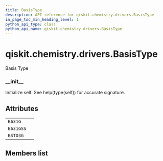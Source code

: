 ```yaml
---
title: BasisType
description: API reference for qiskit.chemistry.drivers.BasisType
in_page_toc_min_heading_level: 1
python_api_type: class
python_api_name: qiskit.chemistry.drivers.BasisType
---
```


<span id="qiskit-chemistry-drivers-basistype" />

# qiskit.chemistry.drivers.BasisType

<Class id="qiskit.chemistry.drivers.BasisType" isDedicatedPage={true} github="https://github.com/qiskit-community/qiskit-aqua/tree/stable/0.8/qiskit/chemistry/drivers/pyquanted/pyquantedriver.py" signature="BasisType(value)" modifiers="class">
  Basis Type

  ### \_\_init\_\_

  <Function id="qiskit.chemistry.drivers.BasisType.__init__" signature="__init__()">
    Initialize self. See help(type(self)) for accurate signature.
  </Function>

  ## Attributes

  |           |   |
  | --------- | - |
  | `B631G`   |   |
  | `B631GSS` |   |
  | `BSTO3G`  |   |

  ## Members list
</Class>

